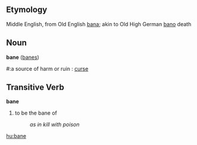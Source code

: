 ==Etymology==
Middle English, from Old English [[bana]]; akin to Old High German [[bano]] death

==Noun==
'''bane''' ([[banes]])


#:a source of harm or ruin : [[curse]]

==Transitive Verb==
'''bane'''

#to be the bane of
#:''as in kill with poison''

[[hu:bane]]